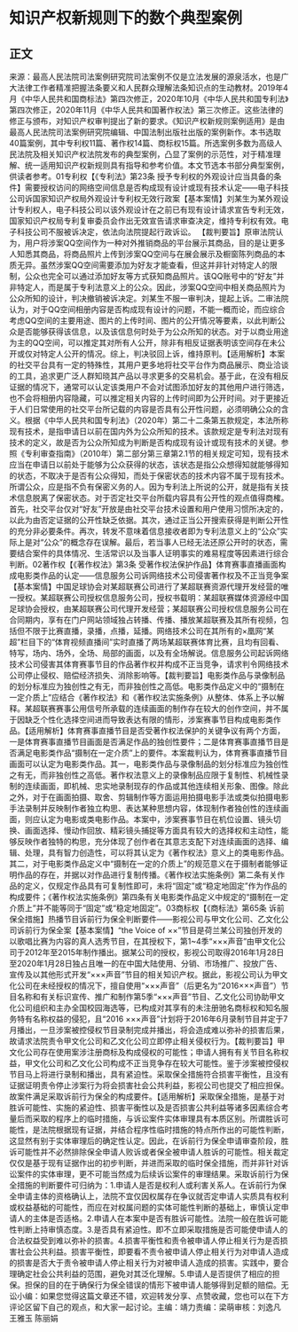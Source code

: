 # 知识产权新规则下的数个典型案例
## 正文
来源：最高人民法院司法案例研究院司法案例不仅是立法发展的源泉活水，也是广大法律工作者精准把握法条要义和人民群众理解法条知识点的生动教材。2019年4月《中华人民共和国商标法》第四次修正，2020年10月《中华人民共和国专利法》第四次修正，2020年11月《中华人民共和国著作权法》第三次修正。这些法律的修正与颁布，对知识产权审判提出了新的要求。《知识产权新规则案例适用》是由最高人民法院司法案例研究院编辑、中国法制出版社出版的案例新作。本书选取40篇案例，其中专利权11篇、著作权14篇、商标权15篇。所选案例多数为高级人民法院及相关知识产权法院发布的典型案例，凸显了案例的示范性，对于精准理解、统一适用知识产权新规则具有指导和参考价值。本文节选本书部分典型案例，供读者参考。01专利权【《专利法》第23条 授予专利权的外观设计应当具备的条件】需要授权访问的网络空间信息是否构成现有设计或现有技术认定——电子科技公司诉国家知识产权局外观设计专利权无效行政案【基本案情】刘某生为某外观设计专利权人，电子科技公司以该外观设计在之前已有现有设计请求宣告专利无效，国家知识产权局专利复审委员会作出无效宣告请求审查决定，维持专利权有效。电子科技公司不服被诉决定，依法向法院提起行政诉讼。 【裁判要旨】原审法院认为，用户将涉案QQ空间作为一种对外推销商品的平台展示其商品，目的是让更多人知悉其商品，将商品照片上传到涉案QQ空间与在展会展示及橱窗陈列商品的本质无异。虽然涉案QQ空间需要添加为好友才能查看，但这并非针对特定人的限制，公众也完全可以通过添加好友等方式获知商品照片。该QQ账号中的“好友”并非特定人，而是属于专利法意义上的公众。因此，涉案QQ空间中相关商品照片为公众所知的设计，判决撤销被诉决定。刘某生不服一审判决，提起上诉。二审法院认为，对于QQ空间相册内容是否构成现有设计的问题，不能一概而论，而应综合考虑QQ空间的主要用途、图片的上传时间、图片的公开情况等要素，以此判断公众是否能够获得该信息，以及该信息何时处于为公众所知的状态。对于以商业用途为主的QQ空间，可以推定其对所有人公开，除非有相反证据表明该空间存在未公开或仅对特定人公开的情况。综上，判决驳回上诉，维持原判。【适用解析】本案的社交平台具有一定的特殊性，其用户更多地将社交平台作为商品展示、商业洽谈的工具，追求更广泛人群知晓其产品以寻求更多的交易机会。基于此，在没有相反证据的情况下，通常可以认定该类用户不会对试图添加好友的其他用户进行筛选，也不会将相册内容隐藏，可以推定相关内容的上传时间即为公开时间。对于更接近于人们日常使用的社交平台所记载的内容是否具有公开性问题，必须明确公众的含义。根据《中华人民共和国专利法》（2020年）第二十二条第五款规定，本法所称现有技术，是指申请日以前在国内外为公众所知的技术。该款规定是专利法对现有技术的定义，故是否为公众所知成为判断是否构成现有设计或现有技术的关键。参照《专利审查指南》（2010年）第二部分第三章第2.1节的相关规定可知，现有技术应当在申请日以前处于能够为公众获得的状态，该状态是指公众想得知就能够得知的状态，不取决于是否有公众得知，而处于保密状态的技术内容不属于现有技术。所谓公众，应是指不负有保密义务的人。因为专利法上所说的公开，就是指有关技术信息脱离了保密状态。对于否定社交平台所载内容具有公开性的观点值得商榷。首先，社交平台仅对“好友”开放是由社交平台技术设置和用户使用习惯所决定的，以此为由否定证据的公开性缺乏依据。其次，通过正当公开搜索获得是判断公开性的充分非必要条件。再次，转发不意味着信息接收者即为专利法意义上的“公众”实际上是对“公众”的概念存在误解。最后，若当事人已经无法还原公开时的状态，需要结合案件的具体情况、生活常识以及当事人证明事实的难易程度等因素进行综合判断。02著作权【《著作权法》第3条 受著作权法保护作品】体育赛事直播画面构成电影类作品的认定——信息服务公司诉网络技术公司侵害著作权及不正当竞争案【基本案情】中国足球协会对某超联赛公司进行了某超联赛资源代理开发经营的唯一授权。某超联赛公司授权信息服务公司，授权书载明：某超联赛媒体资源经中国足球协会授权，由某超联赛公司代理开发经营；某超联赛公司授权信息服务公司在合同期内，享有在门户网站领域独占转播、传播、播放某超联赛及其所有视频，包括但不限于比赛直播，录播，点播，延播。网络技术公司在其所有的×凰网“某超”栏目下的“体育视频直播间”实时直播了两场某超联赛体育比赛，且均有回看、特写，场内、场外，全场、局部的画面，以及有全场解说。信息服务公司起诉网络技术公司侵害其体育赛事节目的作品著作权并构成不正当竞争，请求判令网络技术公司停止侵权、赔偿经济损失、消除影响等。【裁判要旨】电影类作品与录像制品的划分标准应为独创性之有无，而非独创性之高低。电影类作品定义中的“摄制在一定介质上”应结合《著作权法》和《著作权法实施条例》从整体、体系上予以解释。某超联赛赛事公用信号所承载的连续画面的制作存在较大的创作空间，并不属于因缺乏个性化选择空间进而导致表达有限的情形，涉案赛事节目构成电影类作品。【适用解析】体育赛事直播节目是否受著作权法保护的关键争议有两个方面，一是体育赛事直播节目画面是否满足作品的独创性要件；二是体育赛事直播节目是否满足电影类作品“摄制在一定介质”上的要件。本案裁判认为，体育赛事直播节目画面可以认定为电影类作品。其一，电影类作品与录像制品的划分标准应为独创性之有无，而非独创性之高低。著作权法意义上的录像制品应限于复制性、机械性录制的连续画面，即机械、忠实地录制现存的作品或其他连续相关形象、图像。除此之外，对于在画面拍摄、取舍、剪辑制作等方面运用拍摄电影手法或类似拍摄电影手法录制并反映制作者独立构思、表达某种思想内容，体现制作者独创性的连续画面，则应认定为电影或类电影作品。本案中，涉案赛事节目在机位设置、镜头切换、画面选择、慢动作回放、精彩镜头捕捉等方面具有较大的选择权和主动性，能够反映作者独特的构思，充分体现了创作者在其意志支配下对连续画面的选择、编辑、处理，具有智力创造性，可以将其认定为《著作权法》意义上的类电影作品。其二，对于电影类作品定义中“摄制在一定的介质上”的规范意义在于摄制者能够证明作品的存在，并据以对作品进行复制传播。《著作权法实施条例》第二条有关作品的定义，仅规定作品具有可复制性即可，未将“固定”或“稳定地固定”作为作品的构成要件；《著作权法实施条例》第四条有关电影类作品定义中规定的“摄制在一定介质上”并不能等同于“固定”或“稳定地固定”。03商标权【《商标法》第65条 诉前保全措施】热播节目诉前行为保全判断要件——影视公司与甲文化公司、乙文化公司诉前行为保全案【基本案情】“the Voice of ××”节目是荷兰某公司独创开发的以歌唱比赛为内容的真人选秀节目，在其授权下，第1~4季“×××声音”由甲文化公司于2012年至2015年制作播出。据某公司的授权，影视公司取得2016年1月28日至2020年1月28日独占且唯一的在中国大陆使用、分销、市场推广、投放广告、宣传及以其他形式开发“×××声音”节目的相关知识产权。据此，影视公司认为甲文化公司在未经授权的情况下，擅自使用“×××声音”（后更名为“2016×××声音”）节目名称和有关标识宣传、推广和制作第5季“×××声音”节目、乙文化公司协助甲文化公司组织和主办全国校园海选等，已构成对其享有的未注册驰名商标权和知名服务特有名称权益的侵犯，且“2016 ×××声音”计划将于2016年6月录制节目并定于7月播出，一旦涉案被控侵权节目录制完成并播出，将会造成难以弥补的损害后果，故请求法院责令甲文化公司和乙文化公司立即停止相关侵权行为。【裁判要旨】甲文化公司存在使用案涉注册商标及构成侵权的可能性；申请人拥有有关节目名称权益，甲文化公司和乙文化公司构成不正当竞争存在较大可能性。鉴于涉案被控侵权节目马上将进行录制和播出，具有紧迫性。采取保全措施符合损害平衡性，且没有证据证明责令停止涉案行为将会损害社会公共利益，影视公司也提交了相应担保。故案件满足采取诉前行为保全的构成要件。【适用解析】采取保全措施，是基于对胜诉可能性、实施的紧迫性、损害平衡性以及是否损害公共利益等诸多因素综合考量后而采取的程序上的临时措施，与诉讼案件实体审理具有本质区别。所谓胜诉可能性，是法院根据现有证据，并结合程序性临时措施的特点所作出的可能性判断，这显然有别于实体审理后的确定性认定。因此，在诉前行为保全申请审查阶段，胜诉可能性并不必然排除保全申请人败诉或者保全被申请人胜诉的可能性。相关裁定仅仅是基于现有证据作出的初步判断，并进而采取的临时保全措施，而并非针对诉讼案件的实体审理，更不可能当然成为后续诉讼案件的审理结果。采取诉前行为保全措施的判断要件可归纳为：1.申请人是否是权利人或利害关系人。在诉前行为保全申请主体的资格确认上，法院不宜仅因权属存在争议就否定申请人实质具有权利或权益基础的可能性，而应在对权属问题的实体可能性判断的基础上，审慎认定申请人的主体是否适格。2.申请人在本案中是否有胜诉可能性。法院一般在胜诉可能性判断上持审慎态度。3.是否具有紧迫性。即不立即采取措施是否可能使申请人的合法权益受到难以弥补的损害。4.损害平衡性和责令被申请人停止相关行为是否损害社会公共利益。损害平衡性，即要看不责令被申请人停止相关行为对申请人造成的损害是否大于责令被申请人停止相关行为对被申请人造成的损害。实践中，要合理确定社会公共利益的范围，避免对其泛化理解。5.申请人是否提供了相应的担保。担保的目的在于确保行为保全错误的情形下被申请人能够得到足额的赔偿。无讼小编：如果您觉得这篇文章还不错，欢迎转发分享、点赞收藏，您也可以在下方评论区留下自己的观点，和大家一起讨论。主编：靖力责编：梁萌审核：刘逸凡 王雅玉 陈丽娟